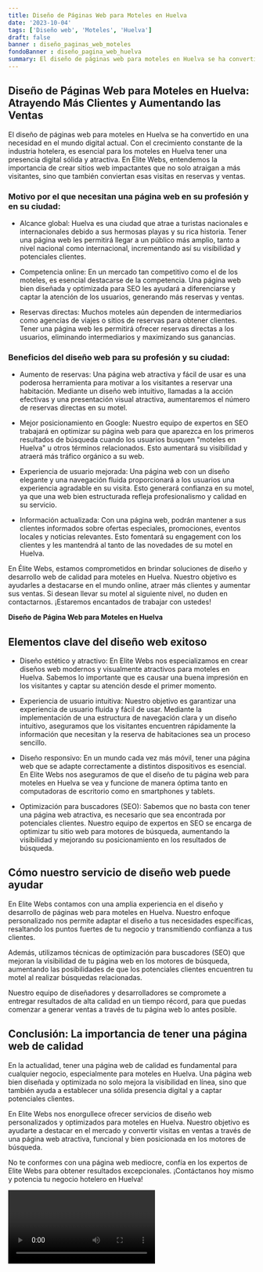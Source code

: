 ```yaml
---
title: Diseño de Páginas Web para Moteles en Huelva
date: '2023-10-04'
tags: ['Diseño web', 'Moteles', 'Huelva']
draft: false
banner : diseño_paginas_web_moteles
fondoBanner : diseño_pagina_web_huelva
summary: El diseño de páginas web para moteles en Huelva se ha convertido en una necesidad en el mundo digital actual. Con el crecimiento constante de la industria hotelera, es esencial para los moteles en Huelva tener una presencia digital sólida y atractiva. En Élite Webs, entendemos la importancia de crear sitios web impactantes que no solo atraigan a más visitantes, sino que también conviertan esas visitas en reservas y ventas.
---
```


## Diseño de Páginas Web para Moteles en Huelva: Atrayendo Más Clientes y Aumentando las Ventas

El diseño de páginas web para moteles en Huelva se ha convertido en una necesidad en el mundo digital actual. Con el crecimiento constante de la industria hotelera, es esencial para los moteles en Huelva tener una presencia digital sólida y atractiva. En Élite Webs, entendemos la importancia de crear sitios web impactantes que no solo atraigan a más visitantes, sino que también conviertan esas visitas en reservas y ventas.

### Motivo por el que necesitan una página web en su profesión y en su ciudad:

- Alcance global: Huelva es una ciudad que atrae a turistas nacionales e internacionales debido a sus hermosas playas y su rica historia. Tener una página web les permitirá llegar a un público más amplio, tanto a nivel nacional como internacional, incrementando así su visibilidad y potenciales clientes.

- Competencia online: En un mercado tan competitivo como el de los moteles, es esencial destacarse de la competencia. Una página web bien diseñada y optimizada para SEO les ayudará a diferenciarse y captar la atención de los usuarios, generando más reservas y ventas.

- Reservas directas: Muchos moteles aún dependen de intermediarios como agencias de viajes o sitios de reservas para obtener clientes. Tener una página web les permitirá ofrecer reservas directas a los usuarios, eliminando intermediarios y maximizando sus ganancias.

### Beneficios del diseño web para su profesión y su ciudad:

- Aumento de reservas: Una página web atractiva y fácil de usar es una poderosa herramienta para motivar a los visitantes a reservar una habitación. Mediante un diseño web intuitivo, llamadas a la acción efectivas y una presentación visual atractiva, aumentaremos el número de reservas directas en su motel.

- Mejor posicionamiento en Google: Nuestro equipo de expertos en SEO trabajará en optimizar su página web para que aparezca en los primeros resultados de búsqueda cuando los usuarios busquen "moteles en Huelva" u otros términos relacionados. Esto aumentará su visibilidad y atraerá más tráfico orgánico a su web.

- Experiencia de usuario mejorada: Una página web con un diseño elegante y una navegación fluida proporcionará a los usuarios una experiencia agradable en su visita. Esto generará confianza en su motel, ya que una web bien estructurada refleja profesionalismo y calidad en su servicio.

- Información actualizada: Con una página web, podrán mantener a sus clientes informados sobre ofertas especiales, promociones, eventos locales y noticias relevantes. Esto fomentará su engagement con los clientes y les mantendrá al tanto de las novedades de su motel en Huelva.

En Élite Webs, estamos comprometidos en brindar soluciones de diseño y desarrollo web de calidad para moteles en Huelva. Nuestro objetivo es ayudarles a destacarse en el mundo online, atraer más clientes y aumentar sus ventas. Si desean llevar su motel al siguiente nivel, no duden en contactarnos. ¡Estaremos encantados de trabajar con ustedes!

<GifSeo />

<Cta />

**Diseño de Página Web para Moteles en Huelva**

## Elementos clave del diseño web exitoso

- Diseño estético y atractivo: En Elite Webs nos especializamos en crear diseños web modernos y visualmente atractivos para moteles en Huelva. Sabemos lo importante que es causar una buena impresión en los visitantes y captar su atención desde el primer momento.

- Experiencia de usuario intuitiva: Nuestro objetivo es garantizar una experiencia de usuario fluida y fácil de usar. Mediante la implementación de una estructura de navegación clara y un diseño intuitivo, aseguramos que los visitantes encuentren rápidamente la información que necesitan y la reserva de habitaciones sea un proceso sencillo.

- Diseño responsivo: En un mundo cada vez más móvil, tener una página web que se adapte correctamente a distintos dispositivos es esencial. En Elite Webs nos aseguramos de que el diseño de tu página web para moteles en Huelva se vea y funcione de manera óptima tanto en computadoras de escritorio como en smartphones y tablets.

- Optimización para buscadores (SEO): Sabemos que no basta con tener una página web atractiva, es necesario que sea encontrada por potenciales clientes. Nuestro equipo de expertos en SEO se encarga de optimizar tu sitio web para motores de búsqueda, aumentando la visibilidad y mejorando su posicionamiento en los resultados de búsqueda.

## Cómo nuestro servicio de diseño web puede ayudar

En Elite Webs contamos con una amplia experiencia en el diseño y desarrollo de páginas web para moteles en Huelva. Nuestro enfoque personalizado nos permite adaptar el diseño a tus necesidades específicas, resaltando los puntos fuertes de tu negocio y transmitiendo confianza a tus clientes.

Además, utilizamos técnicas de optimización para buscadores (SEO) que mejoran la visibilidad de tu página web en los motores de búsqueda, aumentando las posibilidades de que los potenciales clientes encuentren tu motel al realizar búsquedas relacionadas.

Nuestro equipo de diseñadores y desarrolladores se compromete a entregar resultados de alta calidad en un tiempo récord, para que puedas comenzar a generar ventas a través de tu página web lo antes posible.

## Conclusión: La importancia de tener una página web de calidad

En la actualidad, tener una página web de calidad es fundamental para cualquier negocio, especialmente para moteles en Huelva. Una página web bien diseñada y optimizada no solo mejora la visibilidad en línea, sino que también ayuda a establecer una sólida presencia digital y a captar potenciales clientes.

En Elite Webs nos enorgullece ofrecer servicios de diseño web personalizados y optimizados para moteles en Huelva. Nuestro objetivo es ayudarte a destacar en el mercado y convertir visitas en ventas a través de una página web atractiva, funcional y bien posicionada en los motores de búsqueda.

No te conformes con una página web mediocre, confía en los expertos de Elite Webs para obtener resultados excepcionales. ¡Contáctanos hoy mismo y potencia tu negocio hotelero en Huelva!

<Video />

<CtaBot job='Moteles' city='Huelva'/>

<Gmaps query='Huelva+españa+maps' />